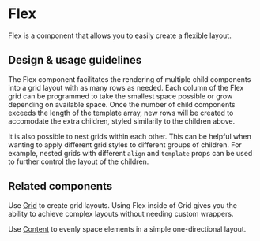 
<Meta title="Components/Layouts and Structure/Flex" />

# Flex

Flex is a component that allows you to easily create a flexible layout.

## Design & usage guidelines

The Flex component facilitates the rendering of multiple child components into a
grid layout with as many rows as needed. Each column of the Flex grid can be
programmed to take the smallest space possible or grow depending on available
space. Once the number of child components exceeds the length of the template
array, new rows will be created to accomodate the extra children, styled
similarily to the children above.

It is also possible to nest grids within each other. This can be helpful when
wanting to apply different grid styles to different groups of children. For
example, nested grids with different `align` and `template` props can be used to
further control the layout of the children.

## Related components

Use [Grid](../?path=/docs/components-layouts-and-structure-grid--docs) to create
grid layouts. Using Flex inside of Grid gives you the ability to achieve complex
layouts without needing custom wrappers.

Use [Content](../?path=/docs/components-layouts-and-structure-content--docs) to
evenly space elements in a simple one-directional layout.
